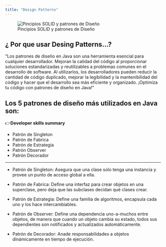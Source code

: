 ```yaml
---
title: "Design Patterns"
---
```

![Pincipios SOLID y patrones de Diseño](images/home/fotografia001.png){.preview-image}

## ¿ Por que usar Desing Patterns...?

"Los patrones de diseño en Java son una herramienta esencial para cualquier desarrollador. Mejoran la calidad del código al proporcionar soluciones estandarizadas y reutilizables a problemas comunes en el desarrollo de software. Al utilizarlos, los desarrolladores pueden reducir la cantidad de código duplicado, mejorar la legibilidad y la mantenibilidad del código y hacer que el desarrollo sea más eficiente y organizado. ¡Optimiza tu código con patrones de diseño en Java! "


## Los 5 patrones de diseño más utilizados en Java son:

::: {.summary}
 👉**Developer skills summary**

- Patrón de Singleton
- Patrón de Fabrica
- Patrón de Estrategia
- Patrón Observer
- Patrón Decorador
:::

---

- Patrón de Singleton: Asegura que una clase solo tenga una instancia y provee un punto de acceso global a ella.

- Patrón de Fabrica: Define una interfaz para crear objetos en una superclase, pero deja que las subclases decidan qué clases crear.

- Patrón de Estrategia: Define una familia de algoritmos, encapsula cada uno y los hace intercambiables.

- Patrón de Observer: Define una dependencia uno-a-muchos entre objetos, de manera que cuando un objeto cambia su estado, todos sus dependientes son notificados y actualizados automáticamente.

- Patrón de Decorador: Anade responsabilidades a objetos dinámicamente en tiempo de ejecución.



